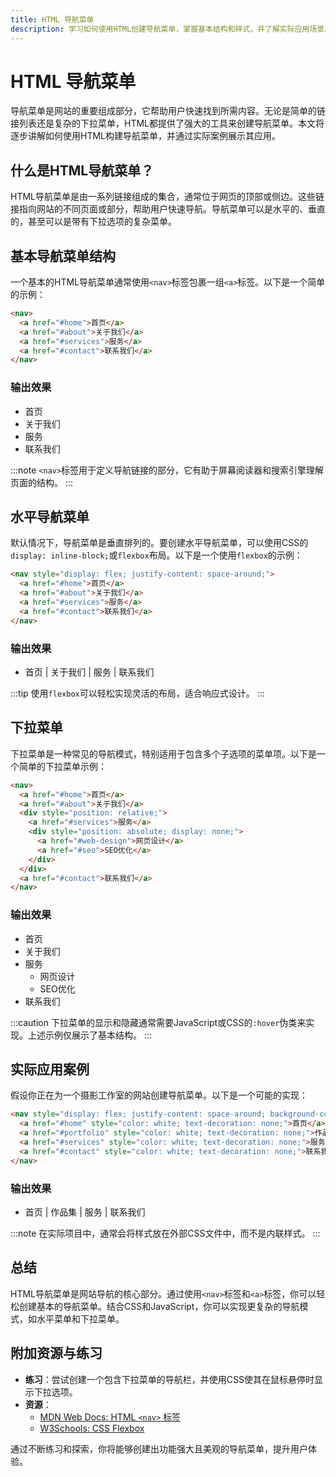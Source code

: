 ```yaml
---
title: HTML 导航菜单
description: 学习如何使用HTML创建导航菜单，掌握基本结构和样式，并了解实际应用场景。
---
```


# HTML 导航菜单

导航菜单是网站的重要组成部分，它帮助用户快速找到所需内容。无论是简单的链接列表还是复杂的下拉菜单，HTML都提供了强大的工具来创建导航菜单。本文将逐步讲解如何使用HTML构建导航菜单，并通过实际案例展示其应用。

## 什么是HTML导航菜单？

HTML导航菜单是由一系列链接组成的集合，通常位于网页的顶部或侧边。这些链接指向网站的不同页面或部分，帮助用户快速导航。导航菜单可以是水平的、垂直的，甚至可以是带有下拉选项的复杂菜单。

## 基本导航菜单结构

一个基本的HTML导航菜单通常使用`<nav>`标签包裹一组`<a>`标签。以下是一个简单的示例：

```html
<nav>
  <a href="#home">首页</a>
  <a href="#about">关于我们</a>
  <a href="#services">服务</a>
  <a href="#contact">联系我们</a>
</nav>
```

### 输出效果

- 首页
- 关于我们
- 服务
- 联系我们

:::note
`<nav>`标签用于定义导航链接的部分，它有助于屏幕阅读器和搜索引擎理解页面的结构。
:::

## 水平导航菜单

默认情况下，导航菜单是垂直排列的。要创建水平导航菜单，可以使用CSS的`display: inline-block;`或`flexbox`布局。以下是一个使用`flexbox`的示例：

```html
<nav style="display: flex; justify-content: space-around;">
  <a href="#home">首页</a>
  <a href="#about">关于我们</a>
  <a href="#services">服务</a>
  <a href="#contact">联系我们</a>
</nav>
```

### 输出效果

- 首页 | 关于我们 | 服务 | 联系我们

:::tip
使用`flexbox`可以轻松实现灵活的布局，适合响应式设计。
:::

## 下拉菜单

下拉菜单是一种常见的导航模式，特别适用于包含多个子选项的菜单项。以下是一个简单的下拉菜单示例：

```html
<nav>
  <a href="#home">首页</a>
  <a href="#about">关于我们</a>
  <div style="position: relative;">
    <a href="#services">服务</a>
    <div style="position: absolute; display: none;">
      <a href="#web-design">网页设计</a>
      <a href="#seo">SEO优化</a>
    </div>
  </div>
  <a href="#contact">联系我们</a>
</nav>
```

### 输出效果

- 首页
- 关于我们
- 服务
  - 网页设计
  - SEO优化
- 联系我们

:::caution
下拉菜单的显示和隐藏通常需要JavaScript或CSS的`:hover`伪类来实现。上述示例仅展示了基本结构。
:::

## 实际应用案例

假设你正在为一个摄影工作室的网站创建导航菜单。以下是一个可能的实现：

```html
<nav style="display: flex; justify-content: space-around; background-color: #333; padding: 10px;">
  <a href="#home" style="color: white; text-decoration: none;">首页</a>
  <a href="#portfolio" style="color: white; text-decoration: none;">作品集</a>
  <a href="#services" style="color: white; text-decoration: none;">服务</a>
  <a href="#contact" style="color: white; text-decoration: none;">联系我们</a>
</nav>
```

### 输出效果

- 首页 | 作品集 | 服务 | 联系我们

:::note
在实际项目中，通常会将样式放在外部CSS文件中，而不是内联样式。
:::

## 总结

HTML导航菜单是网站导航的核心部分。通过使用`<nav>`标签和`<a>`标签，你可以轻松创建基本的导航菜单。结合CSS和JavaScript，你可以实现更复杂的导航模式，如水平菜单和下拉菜单。

## 附加资源与练习

- **练习**：尝试创建一个包含下拉菜单的导航栏，并使用CSS使其在鼠标悬停时显示下拉选项。
- **资源**：
  - [MDN Web Docs: HTML `<nav>` 标签](https://developer.mozilla.org/zh-CN/docs/Web/HTML/Element/nav)
  - [W3Schools: CSS Flexbox](https://www.w3schools.com/css/css3_flexbox.asp)

通过不断练习和探索，你将能够创建出功能强大且美观的导航菜单，提升用户体验。